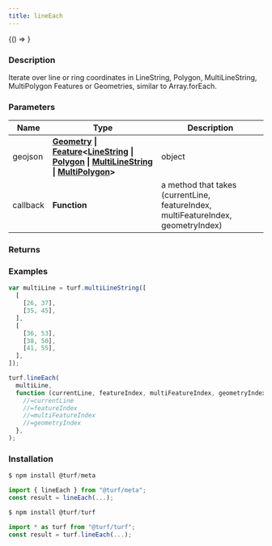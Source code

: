 ```yaml
---
title: lineEach
---
```



<!-- Expose turf as global var for experimenting in the browser console -->

<BrowserOnly>{() => <WindowTurfGlobal turf={turf} />}</BrowserOnly>

### Description

Iterate over line or ring coordinates in LineString, Polygon, MultiLineString, MultiPolygon Features or Geometries,
similar to Array.forEach.

### Parameters

| Name     | Type                                                                                                                                                                                                                                                                                                                                                                                                          | Description                                                                       |
| -------- | ------------------------------------------------------------------------------------------------------------------------------------------------------------------------------------------------------------------------------------------------------------------------------------------------------------------------------------------------------------------------------------------------------------- | --------------------------------------------------------------------------------- |
| geojson  | **[Geometry](https://tools.ietf.org/html/rfc7946#section-3.1) \| [Feature](https://tools.ietf.org/html/rfc7946#section-3.2)\<[LineString](https://tools.ietf.org/html/rfc7946#section-3.1.4) \| [Polygon](https://tools.ietf.org/html/rfc7946#section-3.1.6) \| [MultiLineString](https://tools.ietf.org/html/rfc7946#section-3.1.5) \| [MultiPolygon](https://tools.ietf.org/html/rfc7946#section-3.1.7)\>** | object                                                                            |
| callback | **Function**                                                                                                                                                                                                                                                                                                                                                                                                  | a method that takes (currentLine, featureIndex, multiFeatureIndex, geometryIndex) |

### Returns

### Examples

```javascript
var multiLine = turf.multiLineString([
  [
    [26, 37],
    [35, 45],
  ],
  [
    [36, 53],
    [38, 50],
    [41, 55],
  ],
]);

turf.lineEach(
  multiLine,
  function (currentLine, featureIndex, multiFeatureIndex, geometryIndex) {
    //=currentLine
    //=featureIndex
    //=multiFeatureIndex
    //=geometryIndex
  },
);
```

### Installation

```javascript
$ npm install @turf/meta

import { lineEach } from "@turf/meta";
const result = lineEach(...);
```

```javascript
$ npm install @turf/turf

import * as turf from "@turf/turf";
const result = turf.lineEach(...);
```
